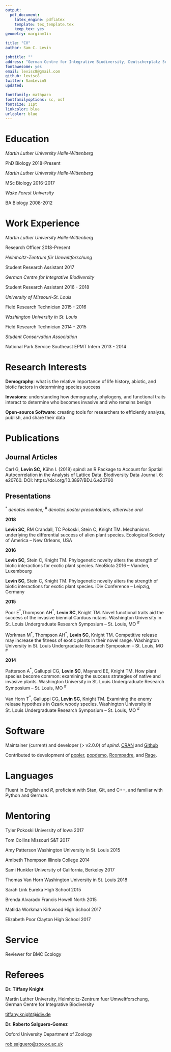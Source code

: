 ```yaml
---
output: 
  pdf_document:
    latex_engine: pdflatex
    template: tex_template.tex
    keep_tex: yes
geometry: margin=1in

title: "CV"
author: Sam C. Levin

jobtitle: ""
address: "German Centre for Integrative Biodiversity, Deutscherplatz 5e, Leipzig, Germany"
fontawesome: yes
email: levisc8@gmail.com
github: levisc8
twitter: SamLevin5
updated: 

fontfamily: mathpazo
fontfamilyoptions: sc, osf
fontsize: 11pt
linkcolor: blue
urlcolor: blue
---
```


# Education

*Martin Luther University Halle-Wittenberg*

PhD Biology \hfill 2018-Present

*Martin Luther University Halle-Wittenberg*

MSc Biology \hfill 2016-2017

*Wake Forest University*

BA Biology \hfill 2008-2012

# Work Experience

*Martin Luther University Halle-Wittenberg*

Research Officer \hfill 2018-Present

*Helmholtz-Zentrum für Umweltforschung *

Student Research Assistant \hfill 2017

*German Centre for Integrative Biodiversity*

Student Research Assistant \hfill 2016 - 2018

*University of Missouri-St. Louis*

Field Research Technician \hfill 2015 - 2016	
	
*Washington University in St. Louis*

Field Research Technician \hfill 2014 - 2015

*Student Conservation Association*

National Park Service Southeast EPMT Intern \hfill 2013 - 2014

# Research Interests

**Demography**: what is the relative importance of life history, abiotic, and biotic factors in determining species success

**Invasions**: understanding how demography, phylogeny, and functional traits interact to determine who becomes invasive and who remains benign

**Open-source Software**: creating tools for researchers to efficiently analyze, publish, and share their data

# Publications

## Journal Articles

Carl G, **Levin SC,** Kühn I. (2018) spind: an R Package to Account for Spatial Autocorrelation in the Analysis of Lattice Data. Biodiversity Data Journal.
6: e20760. DOI: https://doi.org/10.3897/BDJ.6.e20760

## Presentations
$^\ast$ _denotes mentee; $^\#$ denotes poster presentations, otherwise oral_


**2018**

**Levin SC**, RM Crandall, TC Pokoski, Stein C, Knight TM. Mechanisms underlying the differential success of alien plant species. Ecological Society of America – New Orleans, USA


**2016**

**Levin SC**, Stein C, Knight TM. Phylogenetic novelty alters the strength of biotic interactions for exotic plant species. NeoBiota 2016 – Vianden, Luxembourg

**Levin SC**, Stein C, Knight TM. Phylogenetic novelty alters the strength of biotic interactions for exotic plant species. iDiv Conference – Leipzig, Germany


**2015**

Poor E$^\ast$,Thompson AH$^\ast$, **Levin SC**, Knight TM. Novel functional traits aid the success of the invasive biennial Carduus nutans. Washington University in St. Louis Undergraduate Research Symposium – St. Louis, MO $^\#$

Workman M$^\ast$, Thompson AH$^\ast$, **Levin SC**, Knight TM. Competitive release may increase the fitness of exotic plants in their novel range. Washington University in St. Louis Undergraduate Research Symposium – St. Louis, MO $^\#$

**2014**

Patterson A$^\ast$, Galluppi CG, **Levin SC**, Maynard EE, Knight TM. How plant species become common: examining the success strategies of native and invasive plants. Washington University in St. Louis Undergraduate Research Symposium – St. Louis, MO $^\#$

Van Horn T$^\ast$, Galluppi CG, **Levin SC**, Knight TM. Examining the enemy release hypothesis in Ozark woody species. Washington University in St. Louis Undergraduate Research Symposium – St. Louis, MO $^\#$

# Software

Maintainer (current) and developer (> v2.0.0) of *spind*. [CRAN](https://cran.r-project.org/web/checks/check_results_spind.html) and [Github](https://github.com/levisc8/spind)

Contributed to development of [popler](https://github.com/AldoCompagnoni/popler), [popdemo](https://github.com/iainmstott/popdemo), [Rcompadre](https://github.com/jonesor/Rcompadre),
and [Rage](https://github.com/jonesor/Rage).

# Languages

Fluent in English and _R_, proficient with Stan, Git, and C++, and familiar with Python and German.

# Mentoring

Tyler Pokoski \hfill  University of Iowa 2017

Tom Collins \hfill Missouri S&T 2017

Amy Patterson \hfill Washington University in St. Louis 2015

Amibeth Thompson \hfill Illinois College 2014

Sami Hunkler \hfill University of California, Berkeley 2017

Thomas Van Horn \hfill Washington University in St. Louis 2018

Sarah Link \hfill Eureka High School 2015

Brenda Alvarado \hfill Francis Howell North 2015

Matilda Workman \hfill Kirkwood High School 2017

Elizabeth Poor \hfill Clayton High School 2017

# Service

Reviewer for BMC Ecology

# Referees

**Dr. Tiffany Knight**

Martin Luther University, Helmholtz-Zentrum fuer Umweltforschung, German Centre for Integrative Biodiversity

<tiffany.knight@idiv.de>

**Dr. Roberto Salguero-Gomez**

Oxford University Department of Zoology

<rob.salguero@zoo.ox.ac.uk>
